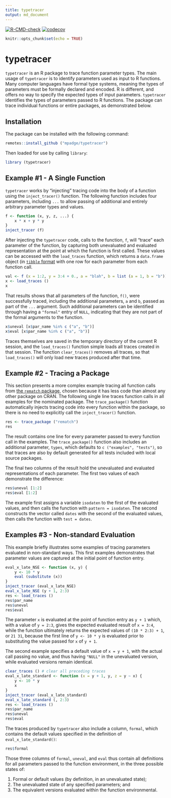 ```yaml
---
title: typetracer
output: md_document
---
```


<!-- badges: start -->
[![R-CMD-check](https://github.com/mpadge/typetracer/workflows/R-CMD-check/badge.svg)](https://github.com/mpadge/typetracer/actions)
[![codecov](https://codecov.io/gh/mpadge/typetracer/branch/main/graph/badge.svg)](https://codecov.io/gh/mpadge/typetracer)
<!-- badges: end -->

```r
knitr::opts_chunk$set(echo = TRUE)
```

# typetracer

`typetracer` is an R package to trace function parameter types. The main usage
of `typetracer` is to identify parameters used as input to R functions. Many
computer languages have formal type systems, meaning the types of parameters
must be formally declared and encoded. R is different, and offers no way to
specify the expected types of input parameters. `typetracer` identifies the
types of parameters passed to R functions. The package can trace individual
functions or entire packages, as demonstrated below.


## Installation

The package can be installed with the following command:

```r
remotes::install_github ("mpadge/typetracer")
```

Then loaded for use by calling `library`:

```r
library (typetracer)
```


## Example #1 - A Single Function

`typetracer` works by "injecting" tracing code into the body of a function
using the `inject_tracer()` function. The following function includes four
parameters, including `...` to allow passing of additional and entirely
arbitrary parameter types and values.

```r
f <- function (x, y, z, ...) {
    x * x + y * y
}
inject_tracer (f)
```

After injecting the `typetracer` code, calls to the function, `f`, will "trace"
each parameter of the function, by capturing both unevaluated and evaluated
representation at the point at which the function is first called. These values
can be accessed with the `load_traces` function, which returns a `data.frame`
object (in [`tibble` format](https://tibble.tidyverse.org) with one row for
each parameter from each function call.

```r
val <- f (x = 1:2, y = 3:4 + 0., a = "blah", b = list (a = 1, b = "b"))
x <- load_traces ()
x
```

That results shows that all parameters of the function, `f()`, were
successfully traced, including the additional parameters, `a` and `b`, passed
as part of the `...` argument. Such additional parameters can be identified
through having a `"formal"` entry of `NULL`, indicating that they are not part
of the formal arguments to the function.

```r
x$uneval [x$par_name %in% c ("a", "b")]
x$eval [x$par_name %in% c ("a", "b")]
```

Traces themselves are saved in the temporary directory of the current R
session, and the `load_traces()` function simple loads all traces created in
that session. The function `clear_traces()` removes all traces, so that
`load_traces()` will only load new traces produced after that time.

## Example #2 - Tracing a Package

This section presents a more complex example tracing all function calls from
[the `rematch` package](https://github.com/MangoTheCat/rematch), chosen because
it has less code than almost any other package on CRAN. The following single
line traces function calls in all examples for the nominated package. The
`trace_package()` function automatically injects tracing code into every
function within the package, so there is no need to explicitly call the
`inject_tracer()` function.

```r
res <- trace_package ("rematch")
res
```

The result contains one line for every parameter passed to every function call
in the examples. The `trace_package()` function also includes an additional
parameter, `types`, which defaults to `c ("examples", "tests")`, so that traces
are also by default generated for all tests included with local source
packages.

The final two columns of the result hold the unevaluated and evaluated
representations of each parameter. The first two values of each demonstrate the
difference:

```r
res$uneval [1:2]
res$eval [1:2]
```

The example first assigns a variable `isodaten` to the first of the evaluated
values, and then calls the function with `pattern = isodaten`. The second
constructs the vector called `dates` with the second of the evaluated values,
then calls the function with `test = dates`.

## Examples #3 - Non-standard Evaluation

This example briefly illustrates some examples of tracing parameters evaluated
in non-standard ways. This first examples demonstrates that parameter values
are captured at the initial point of function entry.

```r
eval_x_late_NSE <- function (x, y) {
    y <- 10 * y
    eval (substitute (x))
}
inject_tracer (eval_x_late_NSE)
eval_x_late_NSE (y + 1, 2:3)
res <- load_traces ()
res$par_name
res$uneval
res$eval
```

The parameter `x` is evaluated at the point of function entry as `y + 1` which,
with a value of `y = 2:3`, gives the expected evaluated result of `x = 3:4`,
while the function ultimately returns the expected values of `(10 * 2:3) + 1`,
or `21 31`, because the first line of `y <- 10 * y` is evaluated prior to
substituting the value passed for `x` of `y + 1`.

The second example specifies a default value of `x = y + 1`, with the actual
call passing no value, and thus having `"NULL"` in the unevaluated version,
while evaluated versions remain identical.

```r
clear_traces () # clear all preceding traces
eval_x_late_standard <- function (x = y + 1, y, z = y ~ x) {
    y <- 10 * y
    x
}
inject_tracer (eval_x_late_standard)
eval_x_late_standard (, 2:3)
res <- load_traces ()
res$par_name
res$uneval
res$eval
```

The traces produced by `typetracer` also include a column, `formal`, which
contains the default values specified in the definition of
`eval_x_late_standard()`:

```r
res$formal
```

Those three columns of `formal`, `uneval`, and `eval` thus contain
all definitions for all parameters passed to the function environment, in the three possible states of:

1. Formal or default values (by definition, in an unevaluated state);
2. The unevaluated state of any specified parameters; and
3. The equivalent versions evaluated within the function environmental.
